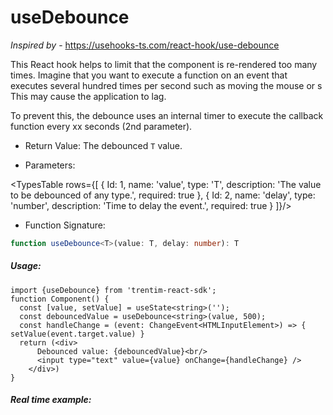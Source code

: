 
<Meta title="Hooks/useDebounce" />

# useDebounce
*Inspired by* - https://usehooks-ts.com/react-hook/use-debounce
 
 This React hook helps to limit that the component is re-rendered too many times. 
 Imagine that you want to execute a function on an event that executes several hundred times per second such as moving the mouse or s
 This may cause the application to lag. 
 
 To prevent this, the debounce uses an internal timer to execute the callback function every xx seconds (2nd parameter).

* Return Value: The debounced <code>T</code> value.

* Parameters:

<TypesTable rows={[
    {
        Id: 1,
        name: 'value',
        type: 'T',
        description: 'The value to be debounced of any type.',
        required: true
    },
    {
        Id: 2,
        name: 'delay',
        type: 'number',
        description: 'Time to delay the event.',
        required: true
    }
]}/>

* Function Signature:
```ts dark
function useDebounce<T>(value: T, delay: number): T
```

##### Usage:
```tsx dark
import {useDebounce} from 'trentim-react-sdk';
function Component() {
  const [value, setValue] = useState<string>('');
  const debouncedValue = useDebounce<string>(value, 500);
  const handleChange = (event: ChangeEvent<HTMLInputElement>) => { setValue(event.target.value) }
  return (<div>
      Debounced value: {debouncedValue}<br/>
      <input type="text" value={value} onChange={handleChange} />
    </div>)
}
```

##### Real time example:

<DebounceExample />